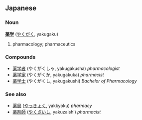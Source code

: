 == Japanese ==
=== Noun ===
'''[[薬]][[学]]''' ([[やくがく]], yakugaku)

# pharmacology; pharmaceutics

=== Compounds ===
* [[薬学者]] (やくがくしゃ, yakugakusha) ''pharmacologist''
* [[薬学家]] (やくがくか, yakugakuka) ''pharmacist''
* [[薬学士]] (やくがくし, yakugakushi) ''Bachelor of Pharmacology''

=== See also ===
* [[薬局]] ([[やっきょく]], yakkyoku) ''pharmacy''
* [[薬剤師]] ([[やくざいし]], yakuzaishi) ''pharmacist''